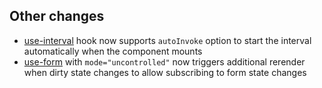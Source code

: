 

## Other changes

- [use-interval](/hooks/use-interval) hook now supports `autoInvoke` option to start the interval automatically when the component mounts
- [use-form](/form/use-form) with `mode="uncontrolled"` now triggers additional rerender when dirty state changes to allow subscribing to form state changes
